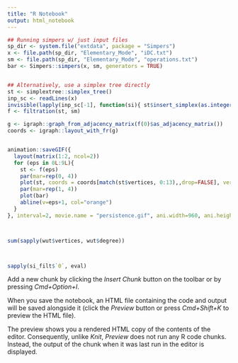 ```yaml
---
title: "R Notebook"
output: html_notebook
---
```



```r
## Running simpers w/ just input files
sp_dir <- system.file("extdata", package = "Simpers")
x <- file.path(sp_dir, "Elementary_Mode", "iDC.txt")
sm <- file.path(sp_dir, "Elementary_Mode", "operations.txt")
bar <- Simpers::simpers(x, sm, generators = TRUE)


## Alternatively, use a simplex tree directly 
st <- simplextree::simplex_tree()
inp_sc <- readLines(x)
invisible(lapply(inp_sc[-1], function(si){ st$insert_simplex(as.integer(unlist(strsplit(si, " ")))) }))
f <- filtration(st, sm)

g <- igraph::graph_from_adjacency_matrix(f(0)$as_adjacency_matrix())
coords <- igraph::layout_with_fr(g)


animation::saveGIF({
  layout(matrix(1:2, ncol=2))
  for (eps in 0L:9L){
    st <- f(eps)
    par(mar=rep(0, 4))
    plot(st, coords = coords[match(st$vertices, 0:13),,drop=FALSE], vertex_opt = list(cex = 3))
    par(mar=rep(1, 4))
    plot(bar)
    abline(v=eps+1, col="orange")
  }
}, interval=2, movie.name = "persistence.gif", ani.width=960, ani.height=480)



sum(sapply(wut$vertices, wut$degree))



sapply(si_filt$`0`, eval)


```

Add a new chunk by clicking the *Insert Chunk* button on the toolbar or by pressing *Cmd+Option+I*.

When you save the notebook, an HTML file containing the code and output will be saved alongside it (click the *Preview* button or press *Cmd+Shift+K* to preview the HTML file). 

The preview shows you a rendered HTML copy of the contents of the editor. Consequently, unlike *Knit*, *Preview* does not run any R code chunks. Instead, the output of the chunk when it was last run in the editor is displayed.

